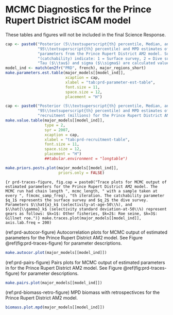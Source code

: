 # MCMC Diagnostics for the Prince Rupert District iSCAM model

These tables and figures will not be included in the final Science Response.

```r
cap <- paste0("Posterior (5\\textsuperscript{th} percentile, Median, and ",
              "95\\textsuperscript{th} percentile) and MPD estimates of key ",
              "parameters from the Prince Rupert District AM2 model. Subscripts on $q$ ",
              "(catchability) indicate: 1 = Surface survey, 2 = Dive survey. ",
              "Tau ($\\tau$) and sigma ($\\sigma$) are calculated values.")
model_ind <- match(en2fr("PRD", french), major_regions_short)
make.parameters.est.table(major_models[[model_ind]],
                          xcaption = cap,
                          xlabel = "tab:prd-parameter-est-table",
                          font.size = 11,
                          space.size = 12,
                          placement = "H")
```

```r
cap <- paste0("Posterior (5\\textsuperscript{th} percentile, Median, and ",
              "95\\textsuperscript{th} percentile) and MPD estimates of ",
              "recruitment (millions) for the Prince Rupert District AM2 model.")
make.value.table(major_models[[model_ind]],
                 type = 2,
                 syr = 2007,
                 xcaption = cap,
                 xlabel = "tab:prd-recruitment-table",
                 font.size = 11,
                 space.size = 12,
                 placement = "H")
                 ##tabular.environment = "longtable")
```

```r
make.priors.posts.plot(major_models[[model_ind]],
                       priors.only = FALSE)
```

```{r prd-traces-figure, fig.cap = paste0("Trace plots for MCMC output of estimated parameters for the Prince Rupert District AM2 model. The MCMC run had chain length ", mcmc_length, " with a sample taken at every ", f(mcmc_samp_freq), "th iteration. The catchability parameter $q_1$ represents the surface survey and $q_2$ the dive survey. Parameters $\\hat{a}_k$ (selectivity-at-age-50\\%), and $\\hat{\\gamma}_k$ (selectivity standard deviation-at-50\\%) represent gears as follows: $k=1$: Other fisheries, $k=2$: Roe seine, $k=3$: Gillnet roe.")}
make.traces.plot(major_models[[model_ind]],
                 axis.lab.freq = 200)
```

(ref:prd-autocor-figure) Autocorrelation plots for MCMC output of estimated parameters for the Prince Rupert District AM2 model. See Figure \@ref(fig:prd-traces-figure) for parameter descriptions.
```r
make.autocor.plot(major_models[[model_ind]])
```

(ref:prd-pairs-figure) Pairs plots for MCMC output of estimated parameters in for the Prince Rupert District AM2 model. See Figure \@ref(fig:prd-traces-figure) for parameter descriptions.
```r
make.pairs.plot(major_models[[model_ind]])
```

(ref:prd-biomass-retro-figure) MPD biomass with retrospectivces for the Prince Rupert District AM2 model.
```r
biomass.plot.mpd(major_models[[model_ind]])
```


